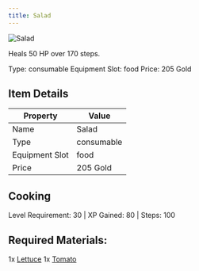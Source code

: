 ```yaml
---
title: Salad
---
```


<div className="flex items-start gap-6 mb-8">
  <div className="flex-shrink-0">
    <img src="/assets/resources/cooking/salad.png" alt="Salad" className="w-24 h-24 border rounded-lg" />
  </div>
  <div className="flex-1">
    <div className="space-y-2">
      <p className="text-lg text-muted-foreground">Heals 50 HP over 170 steps.</p>
      <div className="flex flex-wrap gap-4 text-sm">
        <span className="px-2 py-1 bg-green-100 dark:bg-green-900 rounded-md">
          Type: consumable
        </span>
        <span className="px-2 py-1 bg-purple-100 dark:bg-purple-900 rounded-md">
          Equipment Slot: food
        </span>
        <span className="px-2 py-1 bg-yellow-100 dark:bg-yellow-900 rounded-md">
          Price: 205 Gold
        </span>
      </div>
    </div>
  </div>
</div>

## Item Details
| Property | Value |
|----------|-------|
| Name | Salad |
| Type | consumable |
| Equipment Slot | food |
| Price | 205 Gold |

## Cooking
Level Requirement: 30 | XP Gained: 80 | Steps: 100

## Required Materials:
1x [Lettuce](/docs/resources/individual/lettuce)
1x [Tomato](/docs/resources/individual/tomato)

